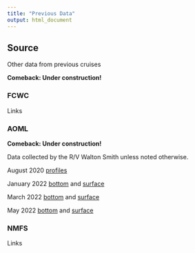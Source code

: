 ```yaml
---
title: "Previous Data"
output: html_document
---
```


## Source {.tabset}

Other data from previous cruises
 
**Comeback: Under construction!**

### FCWC
 
Links
 
### AOML

**Comeback: Under construction!**

Data collected by the R/V Walton Smith unless noted otherwise.

August 2020 [profiles](figures/AOML/20200908_WS_profile.pdf)

January 2022 [bottom](figures/AOML/WS22022_bottom.png) and [surface](figures/AOML/WS22022_underway.png)

March 2022 [bottom](figures/AOML/WS22072_bottom2.png) and [surface](figures/AOML/WS22072_underway.png)

May 2022 [bottom](figures/AOML/WS22141_bottom2.png) and [surface](figures/AOML/WS22141_underway.png)





### NMFS
 
Links
 
